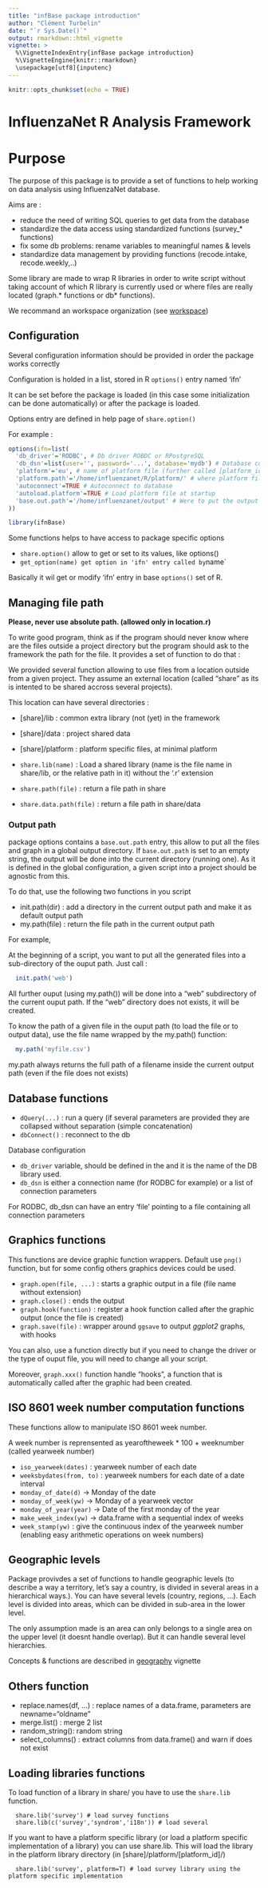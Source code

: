 ```yaml
---
title: "infBase package introduction"
author: "Clément Turbelin"
date: "`r Sys.Date()`"
output: rmarkdown::html_vignette
vignette: >
  %\VignetteIndexEntry{infBase package introduction}
  %\VignetteEngine{knitr::rmarkdown}
  \usepackage[utf8]{inputenc}
---
```


```r
knitr::opts_chunk$set(echo = TRUE)
```

InfluenzaNet R Analysis Framework
==========================================

# Purpose
The purpose of this package is to provide a set of functions to help working on data analysis using InfluenzaNet database.

Aims are :

 - reduce the need of writing SQL queries to get data from the database
 - standardize the data access using standardized functions (survey_* functions)
 - fix some db problems: rename variables to meaningful names & levels
 - standardize data management by providing functions (recode.intake, recode.weekly,..)

Some library are made to wrap R libraries in order to write script without taking account of which R library is currently 
used or where files are really located (graph.* functions or db* functions).

We recommand an workspace organization (see [workspace](workspace.html))

## Configuration

Several configuration information should be provided in order the package works correctly

Configuration is holded in a list, stored in R `options()` entry named 'ifn'

It can be set before the package is loaded (in this case some initialization can be done automatically) or after the package is loaded.

Options entry are defined in help page of `share.option()`

For example :

```r
options(ifn=list(
  'db_driver'='RODBC', # Db driver ROBDC or RPostgreSQL
  'db_dsn'=list(user='', password='...', database='mydb') # Database connexion parameters
  'platform'='eu', # name of platform file (further called [platform_id])
  'platform.path'='/home/influenzanet/R/platform/' # where platform file definition is located
  'autoconnect'=TRUE # Autoconnect to database
  'autoload.platform'=TRUE # Load platform file at startup
  'base.out.path'='/home/influenzanet/output' # Were to put the output files (see init.path() & my.path())
))

library(ifnBase)

```

Some functions helps to have access to package specific options

 * `share.option()` allow to get or set to its values, like options()
 * `get_option(name) get option in 'ifn' entry called by `name`

Basically it wil get or modify 'ifn' entry in base `options()` set of R. 

## Managing file path

**Please, never use absolute path. (allowed only in location.r)**

To write good program, think as if the program should never know where are the files outside a project directory but
the program should ask to the framework the path for the file. It provides a set of function to do that :
 
We provided several function allowing to use files from a location outside from a given project. They assume an external location (called "share" as its is intented to be shared accross several projects).

This location can have several directories :
 
 - [share]/lib : common extra library (not (yet) in the framework
 - [share]/data : project shared data
 - [share]/platform : platform specific files, at minimal platform 

 * `share.lib(name)` : Load a shared library (name is the file name in share/lib, or the relative path in it) without the '.r' extension 
 * `share.path(file)`  : return a file path in share 
 * `share.data.path(file)`  : return a file path in share/data
 
### Output path 

package options contains a `base.out.path` entry, this allow to put all the files and graph in a global output directory. If `base.out.path` is set to an empty string, the output will be done into the current directory (running one). As it is defined in the global configuration, a given script into a project should be agnostic from this.

To do that, use the following two functions in you script

 * init.path(dir) : add a directory in the current output path and make it as default output path
 * my.path(file)  : return the file path in the current output path

For example, 

At the beginning of a script, you want to put all the generated files into a sub-directory of the ouput path.
Just call :

```r
  init.path('web')
```

All further ouput (using my.path()) will be done into a "web" subdirectory of the current ouput path. If the "web" directory does not exists, it will be created.

To know the path of a given file in the ouput path (to load the file or to output data), use the file name wrapped by the
my.path() function:
```r
  my.path('myfile.csv')
```
my.path always returns the full path of a filename inside the current output path (even if the file does not exists)

## Database functions

* `dQuery(...)` : run a query (if several parameters are provided they are collapsed without separation (simple concatenation)
* `dbConnect()` : reconnect to the db

Database configuration

- `db_driver` variable, should be defined in the and it is the name of the DB library used.
- `db_dsn` is either a connection name (for RODBC for example) or a list of connection parameters

For RODBC, db_dsn can have an entry 'file' pointing to a file containing all connection parameters

## Graphics functions

This functions are device graphic function wrappers. Default use `png()` function, but for some config others graphics devices could be used.

* `graph.open(file, ...)` : starts a graphic output in a file (file name without extension)
* `graph.close()` : ends the output
* `graph.hook(function)` : register a hook function called after the graphic output (once the file is created)
* `graph.save(file)` : wrapper around `ggsave` to output *ggplot2* graphs, with hooks

You can also, use a function directly but if you need to change the driver or the type of ouput file, you will need to change
all your script.

Moreover, `graph.xxx()` function handle "hooks", a function that is automatically called after the graphic had been created.

## ISO 8601 week number computation functions 
These functions allow to manipulate ISO 8601 week number.

A week number is reprensented as yearoftheweek * 100 + weeknumber (called yearweek number)

* `iso_yearweek(dates)` : yearweek number of each date
* `weeksbydates(from, to)` : yearweek numbers for each date of a date interval
* `monday_of_date(d)` -> Monday of the date
* `monday_of_week(yw)` -> Monday of a yearweek vector
* `monday_of_year(year)` -> Date of the first monday of the year
* `make_week_index(yw)` -> data.frame with a sequential index of weeks
* `week_stamp(yw)` : give the continuous index of the yearweek number (enabling easy arithmetic operations on week numbers)

## Geographic levels

Package provivdes a set of functions to handle geographic levels (to describe a way a territory, let's say a country, is divided in several areas in a hierarchical ways.). You can have several levels (country, regions, ...). Each level is divided into areas, which can be divided in sub-area in the lower level.

The only assumption made is an area can only belongs to a single area on the upper level (it doesnt handle overlap). But it can handle several level hierarchies.

Concepts & functions are described in [geography](geography.pdf) vignette

## Others function

* replace.names(df, ...) : replace names of a data.frame, parameters are  newname="oldname"
* merge.list() : merge 2 list
* random_string(): random string
* select_columns() : extract columns from data.frame() and warn if does not exist

## Loading libraries functions

To load function of a library in share/ you have to use the `share.lib` function.

```
  share.lib('survey') # load survey functions
  share.lib(c('survey','syndrom','i18n')) # load several
```

If you want to have a platform specific library (or load a platform specific implementation of a library) you can
use share.lib. This will load the library in the platform library directory (in [share]/platform/[platform_id]/)

```
  share.lib('survey', platform=T) # load survey library using the platform specific implementation
```